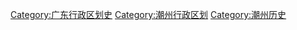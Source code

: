 [[Category:广东行政区划史|Category:广东行政区划史]]
[[Category:潮州行政区划|Category:潮州行政区划]]
[[Category:潮州历史|Category:潮州历史]]